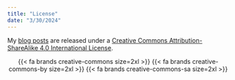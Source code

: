 ```yaml
---
title: "License"
date: "3/30/2024"
---
```


My [blog posts](/files/blog/index.qmd) are released under a [Creative Commons Attribution-ShareAlike 4.0 International License](http://creativecommons.org/licenses/by-sa/4.0/).

<center>
{{< fa brands creative-commons size=2xl >}} {{< fa brands creative-commons-by size=2xl >}} {{< fa brands creative-commons-sa size=2xl >}}
</center>